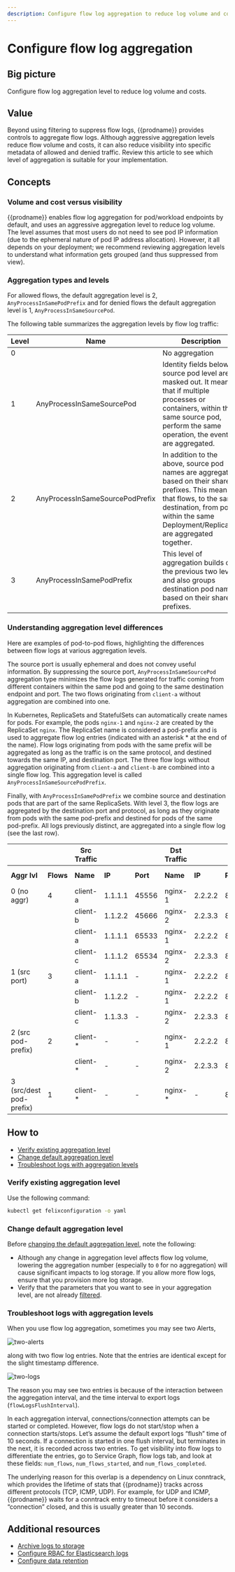 ```yaml
---
description: Configure flow log aggregation to reduce log volume and costs.
---
```


# Configure flow log aggregation

## Big picture

Configure flow log aggregation level to reduce log volume and costs.

## Value

Beyond using filtering to suppress flow logs, {{prodname}} provides controls to aggregate flow logs. Although aggressive aggregation levels reduce
flow volume and costs, it can also reduce visibility into specific metadata of allowed and denied traffic. Review this article to see which level of
aggregation is suitable for your implementation.

## Concepts

### Volume and cost versus visibility

{{prodname}} enables flow log aggregation for pod/workload endpoints by default, and uses an aggressive aggregation level to reduce log volume. The
level assumes that most users do not need to see pod IP information (due to the ephemeral nature of pod IP address allocation). However, it all
depends on your deployment; we recommend reviewing aggregation levels to understand what information gets grouped (and thus suppressed from view).

### Aggregation types and levels

For allowed flows, the default aggregation level is 2, `AnyProcessInSamePodPrefix` and for denied flows the default aggregation level is 1,
`AnyProcessInSameSourcePod`.

The following table summarizes the aggregation levels by flow log traffic:

| **Level** | **Name**                            | **Description**                                                   |
|-----------|-------------------------------------|-------------------------------------------------------------------|
| 0         |                                     | No aggregation                                                    |
| 1         | AnyProcessInSameSourcePod           | Identity fields below source pod level are masked out. It means that if multiple processes or containers, within the same source pod, perform the same operation, the events are aggregated.       |
| 2         | AnyProcessInSameSourcePodPrefix     | In addition to the above, source pod names are aggregated based on their shared prefixes. This means that flows, to the same destination, from pods within the same Deployment/ReplicaSet are aggregated together. |
| 3         | AnyProcessInSamePodPrefix           | This level of aggregation builds on the previous two levels and also groups destination pod names based on their shared prefixes. |

### Understanding aggregation level differences

Here are examples of pod-to-pod flows, highlighting the differences between flow logs at various aggregation levels.

The source port is usually ephemeral and does not convey useful information. By suppressing the source port, `AnyProcessInSameSourcePod` aggregation
type minimizes the flow logs generated for traffic coming from different containers within the same pod and going to the same destination endpoint
and port. The two flows originating from `client-a` without aggregation are combined into one. 

In Kubernetes, ReplicaSets and StatefulSets can automatically create names for pods. For example, the pods `nginx-1` and `nginx-2` are created by the
ReplicaSet `nginx`. The ReplicaSet name is considered a pod-prefix and is used to aggregate flow log entries (indicated with an asterisk * at the end
of the name). Flow logs originating from pods with the same prefix will be aggregated as long as the traffic is on the same protocol, and destined
towards the same IP, and destination port. The three flow logs without aggregation originating from `client-a` and `client-b` are combined into a 
single flow log. This aggregation level is called `AnyProcessInSameSourcePodPrefix`.

Finally, with `AnyProcessInSamePodPrefix` we combine source and destination pods that are part of the same ReplicaSets. With level 3, the flow logs
are aggregated by the destination port and protocol, as long as they originate from pods with the same pod-prefix and destined for pods of the same 
pod-prefix. All logs previously distinct, are aggregated into a single flow log (see the last row).

|                          |           | **Src Traffic**  | |          | **Dst Traffic**  | |          | **Packet counts**      | |
|--------------------------|-----------|----------|---------|----------|----------|---------|----------|------------|-------------|
| **Aggr lvl**             | **Flows** | **Name** | **IP**  | **Port** | **Name** | **IP**  | **Port** | **Pkt in** | **Pkt out** |
| 0 (no aggr)              | 4         | client-a | 1.1.1.1 | 45556    | nginx-1  | 2.2.2.2 | 80       | 1          | 2           |
|                          |           | client-b | 1.1.2.2 | 45666    | nginx-2  | 2.2.3.3 | 80       | 2          | 2           |
|                          |           | client-a | 1.1.1.1 | 65533    | nginx-1  | 2.2.2.2 | 80       | 1          | 3           |
|                          |           | client-c | 1.1.1.2 | 65534    | nginx-2  | 2.2.3.3 | 80       | 3          | 4           |
| 1 (src port)             | 3         | client-a | 1.1.1.1 | -        | nginx-1  | 2.2.2.2 | 80       | 2          | 5           |
|                          |           | client-b | 1.1.2.2 | -        | nginx-1  | 2.2.2.2 | 80       | 2          | 2           |
|                          |           | client-c | 1.1.3.3 | -        | nginx-2  | 2.2.3.3 | 80       | 3          | 4           |
| 2 (src pod-prefix)       | 2         | client-* | -       | -        | nginx-1  | 2.2.2.2 | 80       | 4          | 7           |
|                          |           | client-* | -       | -        | nginx-2  | 2.2.3.3 | 80       | 3          | 4           |
| 3 (src/dest pod-prefix)  | 1         | client-* | -       | -        | nginx-*  | -       | 80       | 7          | 11          |

## How to

- [Verify existing aggregation level](#verify-existing-aggregation-level)
- [Change default aggregation level](#change-default-aggregation-level)
- [Troubleshoot logs with aggregation levels](#troubleshoot-logs-with-aggregation-levels)

### Verify existing aggregation level

Use the following command:

```bash
kubectl get felixconfiguration -o yaml
```

### Change default aggregation level

Before [changing the default aggregation level](../../../reference/resources/felixconfig.mdx#aggregationkind), note the following:

- Although any change in aggregation level affects flow log volume, lowering the aggregation number (especially to `0` for no aggregation) will cause significant impacts to log storage. If you allow more flow logs, ensure that you provision more log storage.
- Verify that the parameters that you want to see in your aggregation level, are not already [filtered](filtering.mdx).

### Troubleshoot logs with aggregation levels

When you use flow log aggregation, sometimes you may see two Alerts,

![two-alerts](/img/calico-enterprise/two-alerts.png)

along with two flow log entries. Note that the entries are identical except for the slight timestamp difference.

![two-logs](/img/calico-enterprise/two-logs.png)

The reason you may see two entries is because of the interaction between the aggregation interval, and the time interval to export logs (`flowLogsFlushInterval`).

In each aggregation interval, connections/connection attempts can be started or completed. However, flow logs do not start/stop when a connection starts/stops. Let’s assume the default export logs “flush” time of 10 seconds. If a connection is started in one flush interval, but terminates in the next, it is recorded across two entries. To get visibility into flow logs to differentiate the entries, go to Service Graph, flow logs tab, and look at these fields: `num_flows`, `num_flows_started`, and `num_flows_completed`.

The underlying reason for this overlap is a dependency on Linux conntrack, which provides the lifetime of stats that {{prodname}} tracks across different protocols (TCP, ICMP, UDP). For example, for UDP and ICMP, {{prodname}} waits for a conntrack entry to timeout before it considers a “connection” closed, and this is usually greater than 10 seconds.

## Additional resources

- [Archive logs to storage](../archive-storage.mdx)
- [Configure RBAC for Elasticsearch logs](../rbac-elasticsearch.mdx)
- [Configure data retention](../retention.mdx)
